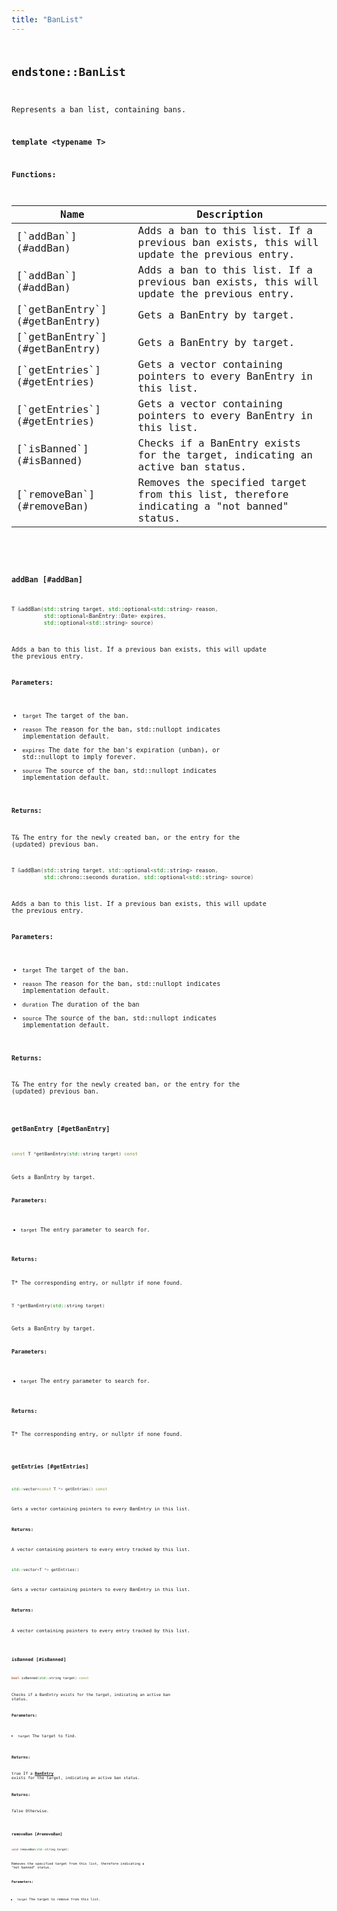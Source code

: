 ```yaml
---
title: "BanList"
---
```


## <code className="doc-symbol doc-symbol-class"/> endstone::BanList

Represents a ban list, containing bans.


**template &lt;typename T&gt;**
















**Functions:**

<table>
<thead>
   <tr>
      <th>Name</th>
      <th>Description</th>
   </tr>
</thead>
<tbody>
<tr key="classendstone_1_1_ban_list_1a61b4780100f97cc243ccc9195c556959">
    <td>[`addBan`](#addBan)</td>
    <td>Adds a ban to this list. If a previous ban exists, this will update the previous entry.</td>
</tr>
<tr key="classendstone_1_1_ban_list_1a341a701b475641623b2ce42f7a8c8f73">
    <td>[`addBan`](#addBan)</td>
    <td>Adds a ban to this list. If a previous ban exists, this will update the previous entry.</td>
</tr>
<tr key="classendstone_1_1_ban_list_1acbf544a1e7d2a8950b23668a6bc28488">
    <td>[`getBanEntry`](#getBanEntry)</td>
    <td>Gets a BanEntry by target.</td>
</tr>
<tr key="classendstone_1_1_ban_list_1a6bf71e53fc104040604afe2de4cea0c3">
    <td>[`getBanEntry`](#getBanEntry)</td>
    <td>Gets a BanEntry by target.</td>
</tr>
<tr key="classendstone_1_1_ban_list_1aad4b42721be143342e22d1ba2fa325e2">
    <td>[`getEntries`](#getEntries)</td>
    <td>Gets a vector containing pointers to every BanEntry in this list.</td>
</tr>
<tr key="classendstone_1_1_ban_list_1afcd17dd71093a6ad37ae785797e09511">
    <td>[`getEntries`](#getEntries)</td>
    <td>Gets a vector containing pointers to every BanEntry in this list.</td>
</tr>
<tr key="classendstone_1_1_ban_list_1a7fd3e0a897b072736e9df35d91b12c19">
    <td>[`isBanned`](#isBanned)</td>
    <td>Checks if a BanEntry exists for the target, indicating an active ban status.</td>
</tr>
<tr key="classendstone_1_1_ban_list_1abefb6ec9f4a696e98609579e3b87718a">
    <td>[`removeBan`](#removeBan)</td>
    <td>Removes the specified target from this list, therefore indicating a "not banned" status.</td>
</tr>
</tbody>
</table>

### <code className="doc-symbol doc-symbol-function"/> addBan [#addBan]



```cpp
T &addBan(std::string target, std::optional<std::string> reason,
          std::optional<BanEntry::Date> expires,
          std::optional<std::string> source)
```

Adds a ban to this list. If a previous ban exists, this will update the previous entry.





**Parameters:**


* `target` The target of the ban. 
* `reason` The reason for the ban, std::nullopt indicates implementation default. 
* `expires` The date for the ban's expiration (unban), or std::nullopt to imply forever. 
* `source` The source of the ban, std::nullopt indicates implementation default. 



**Returns:**

T& The entry for the newly created ban, or the entry for the (updated) previous ban. 





        

```cpp
T &addBan(std::string target, std::optional<std::string> reason,
          std::chrono::seconds duration, std::optional<std::string> source)
```

Adds a ban to this list. If a previous ban exists, this will update the previous entry.





**Parameters:**


* `target` The target of the ban. 
* `reason` The reason for the ban, std::nullopt indicates implementation default. 
* `duration` The duration of the ban 
* `source` The source of the ban, std::nullopt indicates implementation default. 



**Returns:**

T& The entry for the newly created ban, or the entry for the (updated) previous ban. 





        
### <code className="doc-symbol doc-symbol-function"/> getBanEntry [#getBanEntry]



```cpp
const T *getBanEntry(std::string target) const
```

Gets a BanEntry by target.





**Parameters:**


* `target` The entry parameter to search for. 



**Returns:**

T\* The corresponding entry, or nullptr if none found. 





        

```cpp
T *getBanEntry(std::string target)
```

Gets a BanEntry by target.





**Parameters:**


* `target` The entry parameter to search for. 



**Returns:**

T\* The corresponding entry, or nullptr if none found. 





        
### <code className="doc-symbol doc-symbol-function"/> getEntries [#getEntries]



```cpp
std::vector<const T *> getEntries() const
```

Gets a vector containing pointers to every BanEntry in this list.





**Returns:**

A vector containing pointers to every entry tracked by this list. 





        

```cpp
std::vector<T *> getEntries()
```

Gets a vector containing pointers to every BanEntry in this list.





**Returns:**

A vector containing pointers to every entry tracked by this list. 





        
### <code className="doc-symbol doc-symbol-function"/> isBanned [#isBanned]

```cpp
bool isBanned(std::string target) const
```

Checks if a BanEntry exists for the target, indicating an active ban status.





**Parameters:**


* `target` The target to find. 



**Returns:**

true If a [**BanEntry**](classendstone_1_1_ban_entry.md) exists for the target, indicating an active ban status. 




**Returns:**

false Otherwise. 





        
### <code className="doc-symbol doc-symbol-function"/> removeBan [#removeBan]

```cpp
void removeBan(std::string target)
```

Removes the specified target from this list, therefore indicating a "not banned" status.





**Parameters:**


* `target` The target to remove from this list. 




        